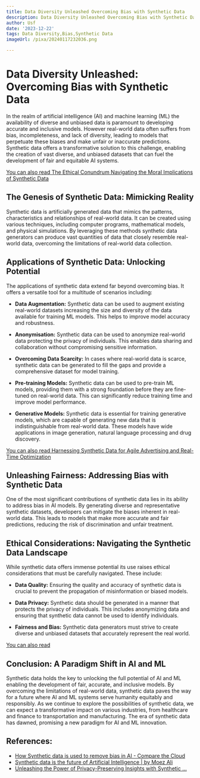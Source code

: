 ```yaml
---
title: Data Diversity Unleashed Overcoming Bias with Synthetic Data
description: Data Diversity Unleashed Overcoming Bias with Synthetic Data
author: Usf
date: '2023-12-22'
tags: Data Diversity,Bias,Synthetic Data
imageUrl: /pixa/20240117232036.png

---
```

# Data Diversity Unleashed:  Overcoming Bias  with  Synthetic Data

In the realm of  artificial intelligence (AI) and machine learning (ML) the availability of diverse and unbiased data is paramount to developing accurate and inclusive models.  However real-world data often suffers from bias, incompleteness, and lack of diversity, leading to models that perpetuate these biases and  make unfair  or inaccurate predictions. Synthetic data offers  a transformative solution to this challenge, enabling the creation  of  vast  diverse, and unbiased datasets that can fuel the development of fair and equitable AI  systems.

[You can also read The Ethical Conundrum  Navigating the Moral Implications of Synthetic Data](The%20Ethical%20Conundrum%20Navigating%20the%20Moral%20Implications%20of%20Synthetic%20Data)


## The Genesis of Synthetic Data:  Mimicking Reality

Synthetic data is artificially generated data that mimics the patterns, characteristics and relationships of real-world data.  It can be created using various techniques, including computer programs, mathematical models, and physical simulations. By leveraging these methods synthetic data generators can produce vast quantities of data that closely resemble real-world data, overcoming the limitations of real-world data collection.

##  Applications of Synthetic Data: Unlocking Potential

The applications of synthetic data extend far beyond  overcoming bias. It offers a versatile tool for a multitude  of scenarios  including:

* **Data Augmentation:** Synthetic data can be used to augment existing real-world datasets increasing the size and diversity  of the data available  for training  ML models. This helps to improve model accuracy and robustness.

* **Anonymisation:** Synthetic data can be used to anonymize real-world data protecting the privacy of individuals. This enables data sharing and collaboration without compromising sensitive information.

* **Overcoming Data Scarcity:** In cases where real-world data is scarce, synthetic data can be generated to fill the gaps and  provide a  comprehensive dataset for model training.

* **Pre-training Models:** Synthetic data can be used to pre-train  ML models, providing  them  with a strong foundation before they are fine-tuned on real-world data. This can significantly  reduce training time  and improve model  performance.

* **Generative Models:**  Synthetic data is essential for training  generative models, which are capable of generating new data that is indistinguishable from real-world data. These models have wide applications in image generation, natural language processing and drug discovery.

[You can also read Harnessing Synthetic Data for Agile  Advertising and Real-Time Optimization](Harnessing%20Synthetic%20Data%20for%20Agile%20Advertising%20and%20Real-Time%20Optimization)


## Unleashing Fairness: Addressing Bias with Synthetic Data

One of the most significant contributions of  synthetic data lies in its ability to address bias in AI models.  By  generating diverse and  representative synthetic datasets, developers can mitigate  the biases inherent in real-world data. This leads  to models that make more accurate and fair predictions, reducing the risk of discrimination and unfair treatment.

## Ethical Considerations: Navigating the  Synthetic Data Landscape

While synthetic data offers  immense potential  its use raises  ethical considerations that must be carefully navigated. These include:

* **Data Quality:** Ensuring the  quality  and accuracy of synthetic data is crucial to  prevent the propagation of misinformation or biased models.

*  **Data Privacy:** Synthetic data should be generated in a manner  that protects the privacy of individuals. This includes anonymizing data and  ensuring that synthetic data  cannot be used to identify individuals.

*  **Fairness and Bias:** Synthetic data generators must strive to create diverse and unbiased datasets that  accurately represent the real world.

[You can  also read ]()


## Conclusion: A Paradigm Shift in AI and ML

Synthetic data holds the key to unlocking the  full potential of AI and ML  enabling the  development of fair, accurate, and inclusive models.  By overcoming the  limitations of real-world data, synthetic data paves the way for a future where AI and ML  systems serve humanity equitably and responsibly. As we continue to explore  the possibilities of synthetic data, we can expect a transformative impact on  various industries, from healthcare and finance to transportation and manufacturing. The era of synthetic data has dawned, promising a new paradigm for AI and ML innovation.

## References:
- [How Synthetic data is used to remove bias in AI - Compare the Cloud](https://www.comparethecloud.net/articles/how-synthetic-data-is-used-to-create-bias-in-ai/)
- [Synthetic data is the future of Artificial Intelligence | by Moez Ali](https://moez-62905.medium.com/synthetic-data-is-the-future-of-artificial-intelligence-6fcfd2ce1a14)
- [Unleashing the Power of Privacy-Preserving Insights with Synthetic ...](https://www.hyperscience.com/blog/unleashing-the-power-of-privacy-preserving-insights-with-synthetic-data/)

